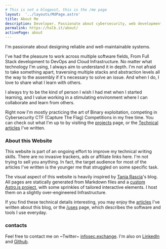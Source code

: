 ```yaml
---
# This is not a blogpost, this is the /me page
layout:  '../layouts/MdPage.astro'
title: About Me
description: Developer. Passionate about cybersecurity, web development and cloud architectures
permalink: https://halb.it/about/
activePage: about
---
```


I'm passionate about designing reliable and well-maintainable systems.

I've had the pleasure to work across multiple software fields,
From Full Stack development to DevOps and Cloud Infrastructure.
No matter what technology I'm using, I always aim to understand it in depth. 
I'm not afraid to take something apart, traversing multiple stacks and abstraction levels all the way to the
assembly if it's necessary to solve an issue. And when I do, I love to share what I learn with others.<br/>

I always try to be the kind of person I wish I had met when I started learning,
and I value working in a stimulating environment where I can collaborate and learn from others.


Right now I'm mostly practicing the art of Binary exploitation,
competing in Cybersecurity CTF (Capture The Flag) Competitions in my free time.
You can check out what I'm up to by visiting the [projects](/projects) page, or the [Technical articles](/articles) I've written.


### About this Website
This website is part of an ongoing effort to improve my technical writing skills.
There are no invasive trackers, ads or affiliate links here.
I'm not trying to sell you anything.
In fact, the target audience for most of the articles I've written is the younger me
that struggled on some specific task.

The visual aspect of this website is heavily inspired by 
<a href="https://github.com/taniarascia/taniarascia.com">Tania Rascia</a>'s
blog.
 All pages are statically generated from Markdown files and a [custom Astro.js project](https://github.com/robalb/my-website), with 
 some sprinkles of tailored interactive elements.
 I host them on a slightly over-engineered Infrastructure.

 If you find these technical details interesting,
 you may enjoy the [articles](/articles/#this-website) I've written about this blog,
  or the [/uses](/uses/) page,
 which describes the software and tools I use everyday.

### contacts

Feel free to contact me on ~Twitter~ [infosec.exchange](https://infosec.exchange/@al).
I'm also on [LinkedIn](https://www.linkedin.com/in/alberto-ventafridda/) and [Github](https://github.com/robalb).

